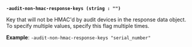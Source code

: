 <a id="secrets-flag-audit-non-hmac-response-keys" />

**`-audit-non-hmac-response-keys (string : "")`**

Key that will not be HMAC'd by audit devices in the response data object. To 
specify multiple values, specify this flag multiple times.

**Example**: `-audit-non-hmac-response-keys "serial_number"`
